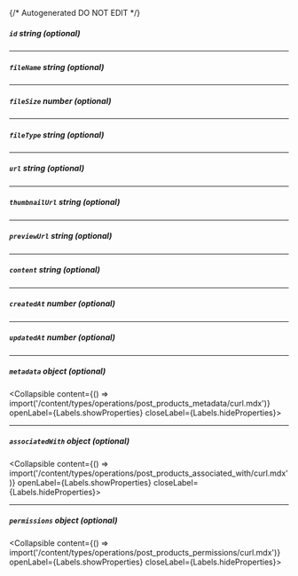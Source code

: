 {/* Autogenerated DO NOT EDIT  */}

##### `id` _string (optional)_

---
##### `fileName` _string (optional)_

---
##### `fileSize` _number (optional)_

---
##### `fileType` _string (optional)_

---
##### `url` _string (optional)_

---
##### `thumbnailUrl` _string (optional)_

---
##### `previewUrl` _string (optional)_

---
##### `content` _string (optional)_

---
##### `createdAt` _number (optional)_

---
##### `updatedAt` _number (optional)_

---
##### `metadata` _object (optional)_
<Collapsible content={() => import('/content/types/operations/post_products_metadata/curl.mdx')} openLabel={Labels.showProperties} closeLabel={Labels.hideProperties}>
</Collapsible>

---
##### `associatedWith` _object (optional)_
<Collapsible content={() => import('/content/types/operations/post_products_associated_with/curl.mdx')} openLabel={Labels.showProperties} closeLabel={Labels.hideProperties}>
</Collapsible>

---
##### `permissions` _object (optional)_
<Collapsible content={() => import('/content/types/operations/post_products_permissions/curl.mdx')} openLabel={Labels.showProperties} closeLabel={Labels.hideProperties}>
</Collapsible>


